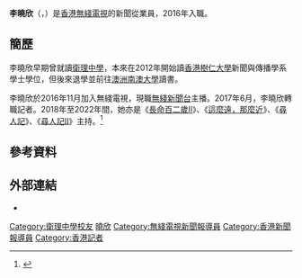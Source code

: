 {{藝人
| 類型 = 新聞主播
| 姓名 = 李曉欣
| 圖片 = 
| 圖片尺寸 = 
| 圖片簡介 = 
| 英文名 = Michelle Lee
| 羅馬拼音 = Lee Hiu Yan
| 暱稱 = 
| 國籍 = {{CNHK}}
| 籍貫 = 
| 民族 = [[漢族|漢族]]
| 出生日期 = {{Birth date and age|1995|6|25}}
| 出生地點 = {{HKG-1959}}
| 語言 = 粵語、英語、國語、德語
| 父母 = 
| 身高 = 
| 三圍 = 
| 體重 = 
| 教育程度 = 新聞與傳播學系學士
| 母校 = [[衛理中學|衛理中學]]<br>[[香港樹仁大學|香港樹仁大學]]<br>[[南澳大學|南澳大學]]
| 職業 = 新聞主播
| 出身地 = {{HKG}}
| 代表作 = 
| 活躍年代 = 2016年到至今
| 經紀公司 = 
| 網站 = 
}}

'''李曉欣'''（{{lang-en|Michelle Lee Hiu Yan}}，{{bd|1995年|6月25日}}）是[[香港|香港]][[無綫電視|無綫電視]]的新聞從業員，2016年入職。

==簡歷==
李曉欣早期曾就讀[[衛理中學|衛理中學]]，本來在2012年開始讀[[香港樹仁大學|香港樹仁大學]]新聞與傳播學系學士學位，但後來退學並前往[[澳洲|澳洲]][[南澳大學|南澳大學]]讀書。

李曉欣於2016年11月加入無綫電視，現職[[無綫新聞台|無綫新聞台]]主播。2017年6月，李曉欣轉職記者。2018年至2022年間，她亦是《[[長命百二歲|長命百二歲]]II》、《[[這麼遠，那麼近|這麼遠，那麼近]]》、《[[尋人記|尋人記]]》、《[[尋人記|尋人記]]II》主持。<ref>{{cite news|url=https://topick.hket.com/article/2749068/|title=金句王方東昇幽默談美國交通　當地人為一個理由帶假人乘車|date=2020-09-10|accessdate=2020-11-29|archive-date=2020-12-08|archive-url=https://web.archive.org/web/20201208145142/https://topick.hket.com/article/2749068/|dead-url=no}}</ref>

== 參考資料 ==
{{reflist}}

== 外部連結 ==
* {{instagram|hiuyanmichelle}}

{{HK-enter-bio-stub}}
[[Category:衛理中學校友|Category:衛理中學校友]]
[[Category:李姓|曉欣]]
[[Category:無綫電視新聞報導員|Category:無綫電視新聞報導員]]
[[Category:香港新聞報導員|Category:香港新聞報導員]]
[[Category:香港記者|Category:香港記者]]